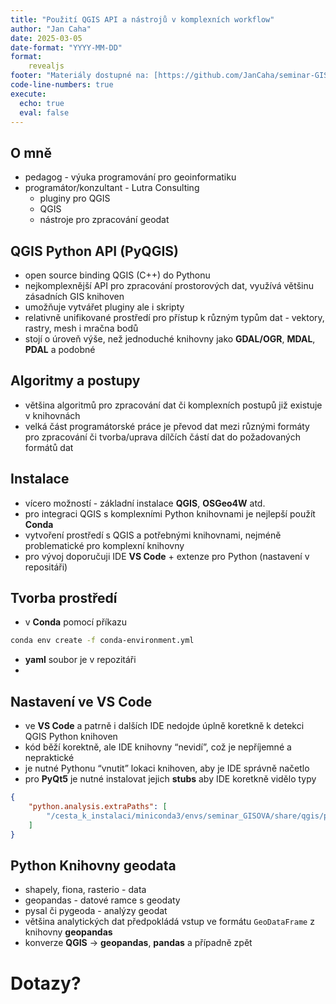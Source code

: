 ```yaml
---
title: "Použití QGIS API a nástrojů v komplexních workflow"
author: "Jan Caha"
date: 2025-03-05
date-format: "YYYY-MM-DD"
format: 
    revealjs
footer: "Materiály dostupné na: [https://github.com/JanCaha/seminar-GIS_Ostrava_2025](https://github.com/JanCaha/seminar-GIS_Ostrava_2025)"
code-line-numbers: true
execute:
  echo: true
  eval: false
---
```


## O mně

- pedagog - výuka programování pro geoinformatiku
- programátor/konzultant - Lutra Consulting
  - pluginy pro QGIS
  - QGIS 
  - nástroje pro zpracování geodat

## QGIS Python API (PyQGIS)

- open source binding QGIS (C++) do Pythonu
- nejkomplexnější API pro zpracování prostorových dat, využívá většinu zásadních GIS knihoven
- umožňuje vytvářet pluginy ale i skripty
- relativně unifikované prostředí pro přístup k různým typům dat - vektory, rastry, mesh i mračna bodů
- stojí o úroveň výše, než jednoduché knihovny jako **GDAL/OGR**, **MDAL**, **PDAL** a podobné 

## Algoritmy a postupy

- většina algoritmů pro zpracování dat či komplexních postupů již existuje v knihovnách
- velká část programátorské práce je převod dat mezi různými formáty pro zpracování či tvorba/uprava dílčích částí dat do požadovaných formátů dat

## Instalace

- vícero možností - základní instalace **QGIS**, **OSGeo4W** atd.
- pro integraci QGIS s komplexními Python knihovnami je nejlepší použít **Conda**
- vytvoření prostředí s QGIS a potřebnými knihovnami, nejméně problematické pro komplexní knihovny
- pro vývoj doporučuji IDE **VS Code** + extenze pro Python (nastavení v repositáři)

## Tvorba prostředí

- v **Conda** pomocí příkazu

```bash
conda env create -f conda-environment.yml
```

- **yaml** soubor je v repozitáři
- 

## Nastavení ve **VS Code**

- ve **VS Code** a patrně i dalších IDE nedojde úplně koretkně k detekci QGIS Python knihoven
- kód běží korektně, ale IDE knihovny "nevidí", což je nepříjemné a nepraktické
- je nutné Pythonu "vnutit" lokaci knihoven, aby je IDE správně načetlo 
- pro **PyQt5** je nutné instalovat jejich **stubs** aby IDE koretkně vidělo typy
  
```json
{
    "python.analysis.extraPaths": [
        "/cesta_k_instalaci/miniconda3/envs/seminar_GISOVA/share/qgis/python"
    ]
}
```

## Python Knihovny geodata

- shapely, fiona, rasterio - data
- geopandas - datové ramce s geodaty
- pysal či pygeoda - analýzy geodat 
- většina analytických dat předpokládá vstup ve formátu `GeoDataFrame` z knihovny **geopandas**
- konverze **QGIS** -> **geopandas**, **pandas** a případně zpět 


# Dotazy? {.center}